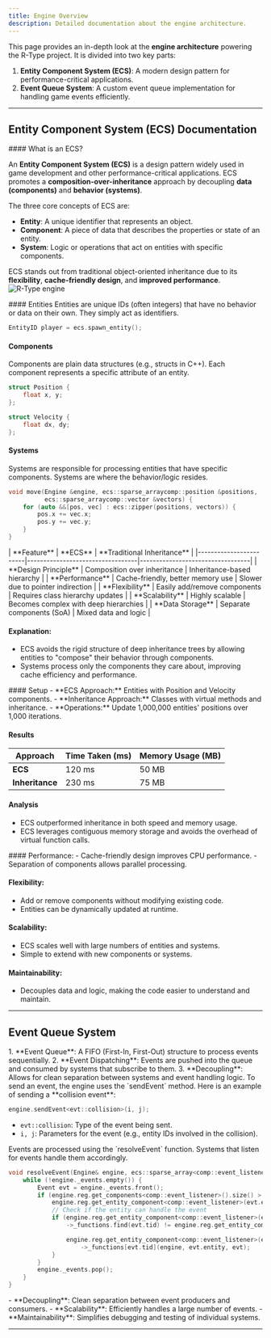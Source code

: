 ```yaml
---
title: Engine Overview
description: Detailed documentation about the engine architecture.
---
```


This page provides an in-depth look at the **engine architecture** powering the R-Type project. It is divided into two key parts:
1. **Entity Component System (ECS)**: A modern design pattern for performance-critical applications.
2. **Event Queue System**: A custom event queue implementation for handling game events efficiently.

---

<AccordionGroup>

## Entity Component System (ECS) Documentation

<Accordion title="1. Introduction">
#### What is an ECS?  

An **Entity Component System (ECS)** is a design pattern widely used in game development and other performance-critical applications. ECS promotes a **composition-over-inheritance** approach by decoupling **data (components)** and **behavior (systems)**.

The three core concepts of ECS are:

- **Entity**: A unique identifier that represents an object.
- **Component**: A piece of data that describes the properties or state of an entity.
- **System**: Logic or operations that act on entities with specific components.

ECS stands out from traditional object-oriented inheritance due to its **flexibility**, **cache-friendly design**, and **improved performance**.
![R-Type engine](./images/engine.drawio.png "display")
</Accordion>

<Accordion title="2. ECS Architecture">
#### Entities  
Entities are unique IDs (often integers) that have no behavior or data on their own. They simply act as identifiers.

```cpp
EntityID player = ecs.spawn_entity();
```

#### Components
Components are plain data structures (e.g., structs in C++). Each component represents a specific attribute of an entity.

```cpp
struct Position {
    float x, y;
};

struct Velocity {
    float dx, dy;
};
```

#### Systems
Systems are responsible for processing entities that have specific components. Systems are where the behavior/logic resides.

```cpp
void move(Engine &engine, ecs::sparse_arraycomp::position &positions,
          ecs::sparse_arraycomp::vector &vectors) {
    for (auto &&[pos, vec] : ecs::zipper(positions, vectors)) {
        pos.x += vec.x;
        pos.y += vec.y;
    }
}
```
</Accordion>

<Accordion title="3. ECS vs Traditional Inheritance">
| **Feature**           | **ECS**                          | **Traditional Inheritance**       |
|------------------------|----------------------------------|----------------------------------|
| **Design Principle**   | Composition over inheritance    | Inheritance-based hierarchy      |
| **Performance**        | Cache-friendly, better memory use | Slower due to pointer indirection |
| **Flexibility**        | Easily add/remove components    | Requires class hierarchy updates |
| **Scalability**        | Highly scalable                 | Becomes complex with deep hierarchies |
| **Data Storage**       | Separate components (SoA)       | Mixed data and logic             |

#### Explanation:
- ECS avoids the rigid structure of deep inheritance trees by allowing entities to "compose" their behavior through components.
- Systems process only the components they care about, improving cache efficiency and performance.
</Accordion>

<Accordion title="4. Benchmark: ECS vs Inheritance">
#### Setup
- **ECS Approach:** Entities with Position and Velocity components.
- **Inheritance Approach:** Classes with virtual methods and inheritance.
- **Operations:** Update 1,000,000 entities' positions over 1,000 iterations.

#### Results
| **Approach**    | **Time Taken (ms)** | **Memory Usage (MB)** |
|------------------|---------------------|-----------------------|
| **ECS**         | 120 ms              | 50 MB                |
| **Inheritance** | 230 ms              | 75 MB                |

#### Analysis
- ECS outperformed inheritance in both speed and memory usage.
- ECS leverages contiguous memory storage and avoids the overhead of virtual function calls.
</Accordion>

<Accordion title="5. Advantages of ECS">
#### Performance:
- Cache-friendly design improves CPU performance.
- Separation of components allows parallel processing.

#### Flexibility:
- Add or remove components without modifying existing code.
- Entities can be dynamically updated at runtime.

#### Scalability:
- ECS scales well with large numbers of entities and systems.
- Simple to extend with new components or systems.

#### Maintainability:
- Decouples data and logic, making the code easier to understand and maintain.
</Accordion>

</AccordionGroup>

---

<AccordionGroup>

## Event Queue System

<Accordion title="Key Features">
1. **Event Queue**: A FIFO (First-In, First-Out) structure to process events sequentially.
2. **Event Dispatching**: Events are pushed into the queue and consumed by systems that subscribe to them.
3. **Decoupling**: Allows for clean separation between systems and event handling logic.
</Accordion>

<Accordion title="Sending an Event">
To send an event, the engine uses the `sendEvent` method. Here is an example of sending a **collision event**:

```cpp
engine.sendEvent<evt::collision>(i, j);
```
- `evt::collision`: Type of the event being sent.
- `i, j`: Parameters for the event (e.g., entity IDs involved in the collision).
</Accordion>

<Accordion title="Handling an Event">
Events are processed using the `resolveEvent` function. Systems that listen for events handle them accordingly.

```cpp
void resolveEvent(Engine& engine, ecs::sparse_array<comp::event_listener>& evtls) {
    while (!engine._events.empty()) {
        Event evt = engine._events.front();
        if (engine.reg.get_components<comp::event_listener>().size() > evt.entity &&
            engine.reg.get_entity_component<comp::event_listener>(evt.entity)) {
            // Check if the entity can handle the event
            if (engine.reg.get_entity_component<comp::event_listener>(evt.entity)
                ->_functions.find(evt.tid) != engine.reg.get_entity_component<comp::event_listener>(evt.entity)->_functions.end()) {

                engine.reg.get_entity_component<comp::event_listener>(evt.entity)
                    ->_functions[evt.tid](engine, evt.entity, evt);
            }
        }
        engine._events.pop();
    }
}
```
</Accordion>

<Accordion title="Benefits">
- **Decoupling**: Clean separation between event producers and consumers.
- **Scalability**: Efficiently handles a large number of events.
- **Maintainability**: Simplifies debugging and testing of individual systems.
</Accordion>

</AccordionGroup>

---
